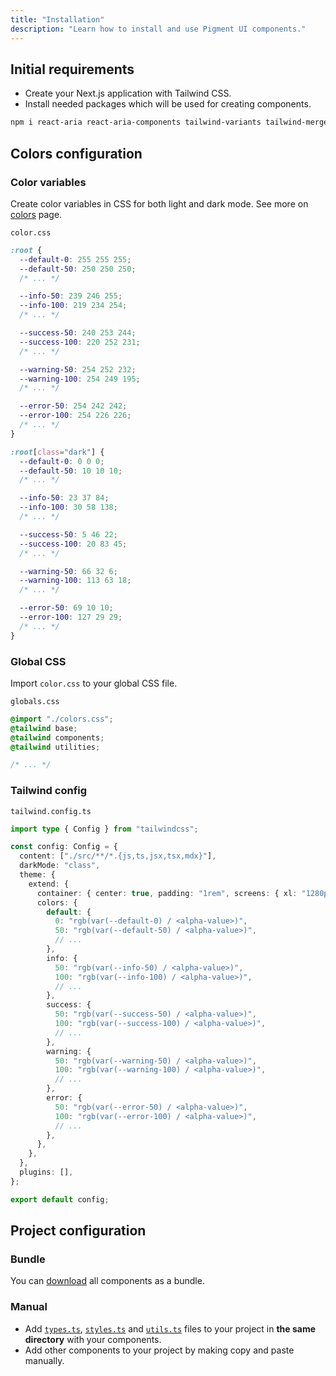 ```yaml
---
title: "Installation"
description: "Learn how to install and use Pigment UI components."
---
```


## Initial requirements

- Create your Next.js application with Tailwind CSS.
- Install needed packages which will be used for creating components.

```bash
npm i react-aria react-aria-components tailwind-variants tailwind-merge @radix-ui/react-slot
```

## Colors configuration

<Steps>

### Color variables

Create color variables in CSS for both light and dark mode. See more on [colors](/docs/overview/colors) page.

`color.css`

```css
:root {
  --default-0: 255 255 255;
  --default-50: 250 250 250;
  /* ... */

  --info-50: 239 246 255;
  --info-100: 219 234 254;
  /* ... */

  --success-50: 240 253 244;
  --success-100: 220 252 231;
  /* ... */

  --warning-50: 254 252 232;
  --warning-100: 254 249 195;
  /* ... */

  --error-50: 254 242 242;
  --error-100: 254 226 226;
  /* ... */
}

:root[class="dark"] {
  --default-0: 0 0 0;
  --default-50: 10 10 10;
  /* ... */

  --info-50: 23 37 84;
  --info-100: 30 58 138;
  /* ... */

  --success-50: 5 46 22;
  --success-100: 20 83 45;
  /* ... */

  --warning-50: 66 32 6;
  --warning-100: 113 63 18;
  /* ... */

  --error-50: 69 10 10;
  --error-100: 127 29 29;
  /* ... */
}
```

### Global CSS

Import `color.css` to your global CSS file.

`globals.css`

```css
@import "./colors.css";
@tailwind base;
@tailwind components;
@tailwind utilities;

/* ... */
```

### Tailwind config

`tailwind.config.ts`

```ts
import type { Config } from "tailwindcss";

const config: Config = {
  content: ["./src/**/*.{js,ts,jsx,tsx,mdx}"],
  darkMode: "class",
  theme: {
    extend: {
      container: { center: true, padding: "1rem", screens: { xl: "1280px" } },
      colors: {
        default: {
          0: "rgb(var(--default-0) / <alpha-value>)",
          50: "rgb(var(--default-50) / <alpha-value>)",
          // ...
        },
        info: {
          50: "rgb(var(--info-50) / <alpha-value>)",
          100: "rgb(var(--info-100) / <alpha-value>)",
          // ...
        },
        success: {
          50: "rgb(var(--success-50) / <alpha-value>)",
          100: "rgb(var(--success-100) / <alpha-value>)",
          // ...
        },
        warning: {
          50: "rgb(var(--warning-50) / <alpha-value>)",
          100: "rgb(var(--warning-100) / <alpha-value>)",
          // ...
        },
        error: {
          50: "rgb(var(--error-50) / <alpha-value>)",
          100: "rgb(var(--error-100) / <alpha-value>)",
          // ...
        },
      },
    },
  },
  plugins: [],
};

export default config;
```

</Steps>

## Project configuration

### Bundle

You can [download](https://download-directory.github.io/?url=https://github.com/pigment-ui/website/tree/main/src/ui) all components as a bundle.

### Manual

- Add [`types.ts`](https://github.com/pigment-ui/website/blob/main/src/ui/types.ts), [`styles.ts`](https://github.com/pigment-ui/website/blob/main/src/ui/styles.ts) and [`utils.ts`](https://github.com/pigment-ui/website/blob/main/src/ui/utils.ts) files to your project in **the same directory** with your components.
- Add other components to your project by making copy and paste manually.
